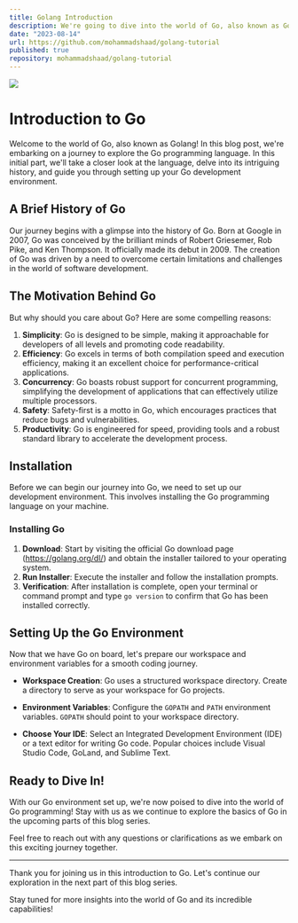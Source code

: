 ```yaml
---
title: Golang Introduction
description: We're going to dive into the world of Go, also known as Golang. In this first part, we'll get an overview of the language, understand its history, and set up the Go environment.
date: "2023-08-14"
url: https://github.com/mohammadshaad/golang-tutorial
published: true
repository: mohammadshaad/golang-tutorial
---
```



[![](/golang-introduction.png)](https://shaad.blog)

# Introduction to Go

Welcome to the world of Go, also known as Golang! In this blog post, we're embarking on a journey to explore the Go programming language. In this initial part, we'll take a closer look at the language, delve into its intriguing history, and guide you through setting up your Go development environment.

## A Brief History of Go

Our journey begins with a glimpse into the history of Go. Born at Google in 2007, Go was conceived by the brilliant minds of Robert Griesemer, Rob Pike, and Ken Thompson. It officially made its debut in 2009. The creation of Go was driven by a need to overcome certain limitations and challenges in the world of software development.

## The Motivation Behind Go

But why should you care about Go? Here are some compelling reasons:

1. **Simplicity**: Go is designed to be simple, making it approachable for developers of all levels and promoting code readability.
2. **Efficiency**: Go excels in terms of both compilation speed and execution efficiency, making it an excellent choice for performance-critical applications.
3. **Concurrency**: Go boasts robust support for concurrent programming, simplifying the development of applications that can effectively utilize multiple processors.
4. **Safety**: Safety-first is a motto in Go, which encourages practices that reduce bugs and vulnerabilities.
5. **Productivity**: Go is engineered for speed, providing tools and a robust standard library to accelerate the development process.

## Installation

Before we can begin our journey into Go, we need to set up our development environment. This involves installing the Go programming language on your machine.

### Installing Go

1. **Download**: Start by visiting the official Go download page (https://golang.org/dl/) and obtain the installer tailored to your operating system.
2. **Run Installer**: Execute the installer and follow the installation prompts.
3. **Verification**: After installation is complete, open your terminal or command prompt and type `go version` to confirm that Go has been installed correctly.

## Setting Up the Go Environment

Now that we have Go on board, let's prepare our workspace and environment variables for a smooth coding journey.

- **Workspace Creation**: Go uses a structured workspace directory. Create a directory to serve as your workspace for Go projects.

- **Environment Variables**: Configure the `GOPATH` and `PATH` environment variables. `GOPATH` should point to your workspace directory.

- **Choose Your IDE**: Select an Integrated Development Environment (IDE) or a text editor for writing Go code. Popular choices include Visual Studio Code, GoLand, and Sublime Text.

## Ready to Dive In!

With our Go environment set up, we're now poised to dive into the world of Go programming! Stay with us as we continue to explore the basics of Go in the upcoming parts of this blog series.

Feel free to reach out with any questions or clarifications as we embark on this exciting journey together.

---

Thank you for joining us in this introduction to Go. Let's continue our exploration in the next part of this blog series.

Stay tuned for more insights into the world of Go and its incredible capabilities!